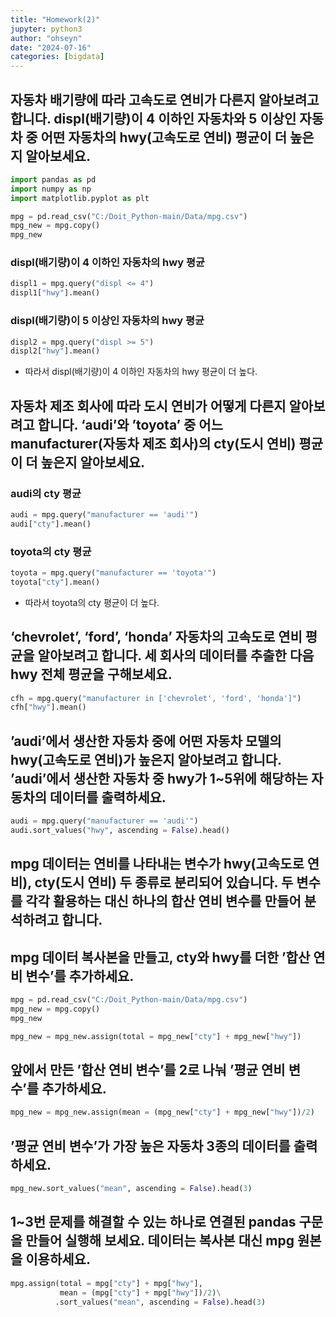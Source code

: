 ```yaml
---
title: "Homework(2)"
jupyter: python3
author: "ohseyn"
date: "2024-07-16"
categories: [bigdata]
---
```


## 자동차 배기량에 따라 고속도로 연비가 다른지 알아보려고 합니다. displ(배기량)이 4 이하인 자동차와 5 이상인 자동차 중 어떤 자동차의 hwy(고속도로 연비) 평균이 더 높은지 알아보세요.

```python
import pandas as pd
import numpy as np
import matplotlib.pyplot as plt

mpg = pd.read_csv("C:/Doit_Python-main/Data/mpg.csv")
mpg_new = mpg.copy()
mpg_new
```

### displ(배기량)이 4 이하인 자동차의 hwy 평균

```python
displ1 = mpg.query("displ <= 4")
displ1["hwy"].mean()
```

### displ(배기량)이 5 이상인 자동차의 hwy 평균
```python
displ2 = mpg.query("displ >= 5")
displ2["hwy"].mean()
```

- 따라서 displ(배기량)이 4 이하인 자동차의 hwy 평균이 더 높다. 

## 자동차 제조 회사에 따라 도시 연비가 어떻게 다른지 알아보려고 합니다. 'audi'와 'toyota' 중 어느 manufacturer(자동차 제조 회사)의 cty(도시 연비) 평균이 더 높은지 알아보세요.

### audi의 cty 평균

```python
audi = mpg.query("manufacturer == 'audi'")
audi["cty"].mean()
```

### toyota의 cty 평균
```python
toyota = mpg.query("manufacturer == 'toyota'")
toyota["cty"].mean()
```

- 따라서 toyota의 cty 평균이 더 높다. 

## 'chevrolet', 'ford', 'honda' 자동차의 고속도로 연비 평균을 알아보려고 합니다. 세 회사의 데이터를 추출한 다음 hwy 전체 평균을 구해보세요.

```python
cfh = mpg.query("manufacturer in ['chevrolet', 'ford', 'honda']")
cfh["hwy"].mean()
```

## 'audi'에서 생산한 자동차 중에 어떤 자동차 모델의 hwy(고속도로 연비)가 높은지 알아보려고 합니다. 'audi'에서 생산한 자동차 중 hwy가 1~5위에 해당하는 자동차의 데이터를 출력하세요.
```python
audi = mpg.query("manufacturer == 'audi'")
audi.sort_values("hwy", ascending = False).head()
```

## mpg 데이터는 연비를 나타내는 변수가 hwy(고속도로 연비), cty(도시 연비) 두 종류로 분리되어 있습니다. 두 변수를 각각 활용하는 대신 하나의 합산 연비 변수를 만들어 분석하려고 합니다.

## mpg 데이터 복사본을 만들고, cty와 hwy를 더한 '합산 연비 변수'를 추가하세요. 
```python
mpg = pd.read_csv("C:/Doit_Python-main/Data/mpg.csv")
mpg_new = mpg.copy()
mpg_new

mpg_new = mpg_new.assign(total = mpg_new["cty"] + mpg_new["hwy"])
```

## 앞에서 만든 '합산 연비 변수'를 2로 나눠 '평균 연비 변수'를 추가하세요.
```python
mpg_new = mpg_new.assign(mean = (mpg_new["cty"] + mpg_new["hwy"])/2)
```

## '평균 연비 변수'가 가장 높은 자동차 3종의 데이터를 출력하세요.
```python
mpg_new.sort_values("mean", ascending = False).head(3)
```

## 1~3번 문제를 해결할 수 있는 하나로 연결된 pandas 구문을 만들어 실행해 보세요. 데이터는 복사본 대신 mpg 원본을 이용하세요.
```python
mpg.assign(total = mpg["cty"] + mpg["hwy"], 
           mean = (mpg["cty"] + mpg["hwy"])/2)\
          .sort_values("mean", ascending = False).head(3)
```

